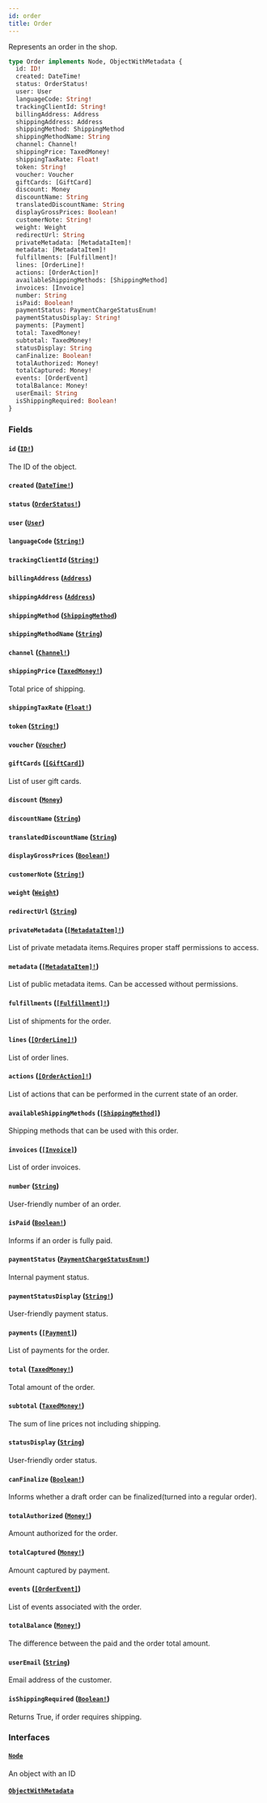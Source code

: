 ```yaml
---
id: order
title: Order
---
```


Represents an order in the shop.

```graphql
type Order implements Node, ObjectWithMetadata {
  id: ID!
  created: DateTime!
  status: OrderStatus!
  user: User
  languageCode: String!
  trackingClientId: String!
  billingAddress: Address
  shippingAddress: Address
  shippingMethod: ShippingMethod
  shippingMethodName: String
  channel: Channel!
  shippingPrice: TaxedMoney!
  shippingTaxRate: Float!
  token: String!
  voucher: Voucher
  giftCards: [GiftCard]
  discount: Money
  discountName: String
  translatedDiscountName: String
  displayGrossPrices: Boolean!
  customerNote: String!
  weight: Weight
  redirectUrl: String
  privateMetadata: [MetadataItem]!
  metadata: [MetadataItem]!
  fulfillments: [Fulfillment]!
  lines: [OrderLine]!
  actions: [OrderAction]!
  availableShippingMethods: [ShippingMethod]
  invoices: [Invoice]
  number: String
  isPaid: Boolean!
  paymentStatus: PaymentChargeStatusEnum!
  paymentStatusDisplay: String!
  payments: [Payment]
  total: TaxedMoney!
  subtotal: TaxedMoney!
  statusDisplay: String
  canFinalize: Boolean!
  totalAuthorized: Money!
  totalCaptured: Money!
  events: [OrderEvent]
  totalBalance: Money!
  userEmail: String
  isShippingRequired: Boolean!
}
```

### Fields

#### `id` ([`ID!`](/api-reference/scalars/id.mdx))

The ID of the object.

#### `created` ([`DateTime!`](/api-reference/scalars/date-time.mdx))

#### `status` ([`OrderStatus!`](/api-reference/enums/order-status.mdx))

#### `user` ([`User`](/api-reference/objects/user.mdx))

#### `languageCode` ([`String!`](/api-reference/scalars/string.mdx))

#### `trackingClientId` ([`String!`](/api-reference/scalars/string.mdx))

#### `billingAddress` ([`Address`](/api-reference/objects/address.mdx))

#### `shippingAddress` ([`Address`](/api-reference/objects/address.mdx))

#### `shippingMethod` ([`ShippingMethod`](/api-reference/objects/shipping-method.mdx))

#### `shippingMethodName` ([`String`](/api-reference/scalars/string.mdx))

#### `channel` ([`Channel!`](/api-reference/objects/channel.mdx))

#### `shippingPrice` ([`TaxedMoney!`](/api-reference/objects/taxed-money.mdx))

Total price of shipping.

#### `shippingTaxRate` ([`Float!`](/api-reference/scalars/float.mdx))

#### `token` ([`String!`](/api-reference/scalars/string.mdx))

#### `voucher` ([`Voucher`](/api-reference/objects/voucher.mdx))

#### `giftCards` ([`[GiftCard]`](/api-reference/objects/gift-card.mdx))

List of user gift cards.

#### `discount` ([`Money`](/api-reference/objects/money.mdx))

#### `discountName` ([`String`](/api-reference/scalars/string.mdx))

#### `translatedDiscountName` ([`String`](/api-reference/scalars/string.mdx))

#### `displayGrossPrices` ([`Boolean!`](/api-reference/scalars/boolean.mdx))

#### `customerNote` ([`String!`](/api-reference/scalars/string.mdx))

#### `weight` ([`Weight`](/api-reference/objects/weight.mdx))

#### `redirectUrl` ([`String`](/api-reference/scalars/string.mdx))

#### `privateMetadata` ([`[MetadataItem]!`](/api-reference/objects/metadata-item.mdx))

List of private metadata items.Requires proper staff permissions to access.

#### `metadata` ([`[MetadataItem]!`](/api-reference/objects/metadata-item.mdx))

List of public metadata items. Can be accessed without permissions.

#### `fulfillments` ([`[Fulfillment]!`](/api-reference/objects/fulfillment.mdx))

List of shipments for the order.

#### `lines` ([`[OrderLine]!`](/api-reference/objects/order-line.mdx))

List of order lines.

#### `actions` ([`[OrderAction]!`](/api-reference/enums/order-action.mdx))

List of actions that can be performed in the current state of an order.

#### `availableShippingMethods` ([`[ShippingMethod]`](/api-reference/objects/shipping-method.mdx))

Shipping methods that can be used with this order.

#### `invoices` ([`[Invoice]`](/api-reference/objects/invoice.mdx))

List of order invoices.

#### `number` ([`String`](/api-reference/scalars/string.mdx))

User-friendly number of an order.

#### `isPaid` ([`Boolean!`](/api-reference/scalars/boolean.mdx))

Informs if an order is fully paid.

#### `paymentStatus` ([`PaymentChargeStatusEnum!`](/api-reference/enums/payment-charge-status-enum.mdx))

Internal payment status.

#### `paymentStatusDisplay` ([`String!`](/api-reference/scalars/string.mdx))

User-friendly payment status.

#### `payments` ([`[Payment]`](/api-reference/objects/payment.mdx))

List of payments for the order.

#### `total` ([`TaxedMoney!`](/api-reference/objects/taxed-money.mdx))

Total amount of the order.

#### `subtotal` ([`TaxedMoney!`](/api-reference/objects/taxed-money.mdx))

The sum of line prices not including shipping.

#### `statusDisplay` ([`String`](/api-reference/scalars/string.mdx))

User-friendly order status.

#### `canFinalize` ([`Boolean!`](/api-reference/scalars/boolean.mdx))

Informs whether a draft order can be finalized(turned into a regular order).

#### `totalAuthorized` ([`Money!`](/api-reference/objects/money.mdx))

Amount authorized for the order.

#### `totalCaptured` ([`Money!`](/api-reference/objects/money.mdx))

Amount captured by payment.

#### `events` ([`[OrderEvent]`](/api-reference/objects/order-event.mdx))

List of events associated with the order.

#### `totalBalance` ([`Money!`](/api-reference/objects/money.mdx))

The difference between the paid and the order total amount.

#### `userEmail` ([`String`](/api-reference/scalars/string.mdx))

Email address of the customer.

#### `isShippingRequired` ([`Boolean!`](/api-reference/scalars/boolean.mdx))

Returns True, if order requires shipping.

### Interfaces

#### [`Node`](/api-reference/interfaces/node.mdx)

An object with an ID

#### [`ObjectWithMetadata`](/api-reference/interfaces/object-with-metadata.mdx)
